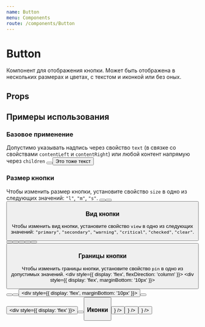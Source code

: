 ```yaml
---
name: Button
menu: Components
route: /components/Button
---
```




<ThemeSelect />

# Button
Компонент для отображения кнопки. Может быть отображена в нескольких размерах и цветах, с текстом и иконкой или без оных.

## Props
<Props of={Button} />

## Примеры использования

### Базовое применение
Допустимо указывать надпись через свойство ``text`` (в связке со свойствами ``contentLeft`` и ``contentRight``) или любой контент напрямую через ``children``
<Playground>
  <ThemeBackground>
    <Button text="Это текст" />
    <Button>
        <span>Это тоже текст</span>
    </Button>
  </ThemeBackground>
</Playground>

### Размер кнопки
Чтобы изменить размер кнопки, установите свойство ``size`` в одно из следующих значений: ``"l"``, ``"m"``, ``"s"``.
<Playground>
  <ThemeBackground>
    <Button text="Button" size="l" />
    <Button text="Button" size="m" />
    <Button text="Button" size="s" />
  </ThemeBackground>
</Playground>

### Вид кнопки
Чтобы изменить вид кнопки, установите свойство ``view`` в одно из следующих значений: ``"primary"``, ``"secondary"``, ``"warning"``, ``"critical"``, ``"checked"``, ``"clear"``.
<Playground>
  <ThemeBackground>
    <Button text="Button" view="primary" size="s" />
    <Button text="Button" view="secondary" size="s" />
    <Button text="Button" view="warning" size="s" />
    <Button text="Button" view="critical" size="s" />
    <Button text="Button" view="checked" size="s" />
    <Button text="Button" view="clear" size="s" />
  </ThemeBackground>
</Playground>

### Границы кнопки
Чтобы изменить границы кнопки, установите свойство ``pin`` в одно из допустимых значений.
<Playground>
  <ThemeBackground>
    <div style={{ display: 'flex', flexDirection: 'column' }}>
      <div style={{ display: 'flex', marginBottom: '10px' }}>
        <Button text="Button" pin="square-square" size="s" />
        <Button text="Button" pin="circle-circle" size="s" />
        <Button text="Button" pin="clear-clear" size="s" />
      </div>
      <div style={{ display: 'flex', marginBottom: '10px' }}>
        <Button text="Button" pin="square-clear" size="s" />
        <Button pin="clear-square" size="s"/>
      </div>
      <div style={{ display: 'flex' }}>
        <Button text="Button" pin="circle-clear" size="s" />
        <Button text="Button" pin="clear-circle" size="s" />
      </div>
    </div>
  </ThemeBackground>
</Playground>

### Иконки
<Playground>
  <ThemeBackground>
    <Button text="Button" contentLeft={<IconAssistant />} />
    <Button text="Button" contentRight={<IconAssistant />} />
    <Button text="Button" contentRight={<IconAssistant />} />
  </ThemeBackground>
</Playground>
